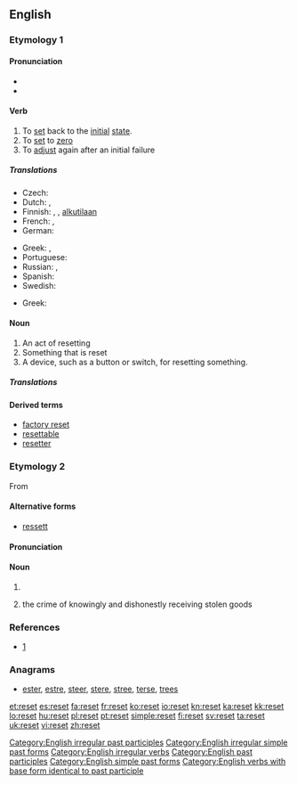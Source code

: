{{wikipedia|dab=reset}}
{{also|Reset}}
==English==

===Etymology 1===
{{prefix|re|set}}

====Pronunciation====
* {{IPA|/ɹiːˈsɛt/}}
* {{rhymes|ɛt}}

====Verb====
{{en-verb|resets|resetting|reset}}

# To [[set]] back to the [[initial]] [[state]].
# To [[set]] to [[zero]]
# To [[adjust]] again after an initial failure

=====Translations=====
{{trans-top|to set back to the initial state}}
* Czech: {{t-|cs|resetovat}}
* Dutch: {{t-|nl|herinitialiseren}},  {{t-|nl|terugstellen}}
* Finnish: {{t-|fi|nollata}}, {{t-|fi|resetoida}}, {{t+|fi|asettaa}} [[alkutila|alkutilaan]]
* French: {{t-|fr|remettre à zéro}}, {{t+|fr|réinitialiser}}
* German: {{t-|de|zurücksetzen}}
{{trans-mid}}
* Greek: {{t+|el|επαναφέρω|tr=epanaféro|sc=Grek}}, {{t-|el|επανεκκινώ|tr=epanekkinó|sc=Grek}}
* Portuguese: {{t+|pt|reiniciar}}
* Russian: {{t+|ru|перезагружать|tr=perezagružát'}} {{impf}}, {{t+|ru|перезагрузить|tr=perezagruzít'}} {{pf.}}
* Spanish: {{t-|es|reiniciar}}
* Swedish: {{t+|sv|återställa}}
{{trans-bottom}}

{{trans-top|to adjust again after an initial failure}}
* Greek: {{t-|el|επαναρυθμίζω|tr=epanarythmízo|sc=Grek}}
{{trans-mid}}
{{trans-bottom}}

====Noun====
{{en-noun}}

# An act of resetting
# Something that is reset
# A device, such as a button or switch, for resetting something.

=====Translations=====
{{trans-top|an act of resetting}}
{{trans-mid}}
{{trans-bottom}}

====Derived terms====
* [[factory reset]]
* [[resettable]]
* [[resetter]]

===Etymology 2===
From {{term|receipt}}

====Alternative forms====
* [[ressett]]

====Pronunciation====
{{rfp|Scotland|lang=en}}

====Noun====
{{en-noun}}

# {{rfdef|receipt?|lang=en|topic=Scottish English}}
# {{context|Scots law}} the crime of knowingly and dishonestly receiving stolen goods

===References===
* [http://www.police-information.co.uk/legislation/legislationindexsco.html#reset]

===Anagrams===
* [[ester#English|ester]], [[estre#English|estre]], [[steer#English|steer]], [[stere#English|stere]], [[stree#English|stree]], [[terse#English|terse]], [[trees#English|trees]]

[[Category:English irregular past participles]]
[[Category:English irregular simple past forms]]
[[Category:English irregular verbs]]
[[Category:English past participles]]
[[Category:English simple past forms]]
[[Category:English verbs with base form identical to past participle]]

[[et:reset]]
[[es:reset]]
[[fa:reset]]
[[fr:reset]]
[[ko:reset]]
[[io:reset]]
[[kn:reset]]
[[ka:reset]]
[[kk:reset]]
[[lo:reset]]
[[hu:reset]]
[[pl:reset]]
[[pt:reset]]
[[simple:reset]]
[[fi:reset]]
[[sv:reset]]
[[ta:reset]]
[[uk:reset]]
[[vi:reset]]
[[zh:reset]]